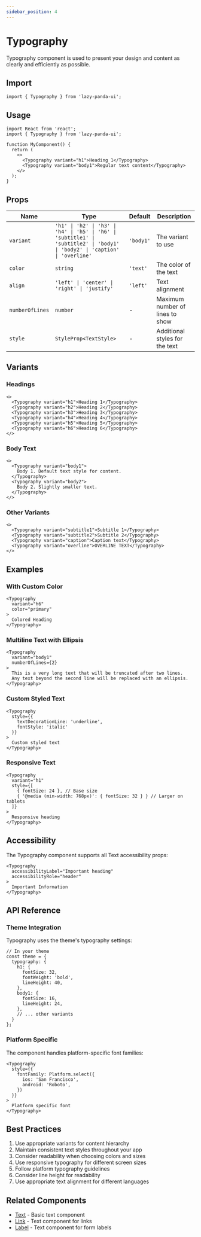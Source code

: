 ```yaml
---
sidebar_position: 4
---
```


# Typography

Typography component is used to present your design and content as clearly and efficiently as possible.

## Import

```tsx
import { Typography } from 'lazy-panda-ui';
```

## Usage

```tsx
import React from 'react';
import { Typography } from 'lazy-panda-ui';

function MyComponent() {
  return (
    <>
      <Typography variant="h1">Heading 1</Typography>
      <Typography variant="body1">Regular text content</Typography>
    </>
  );
}
```

## Props

| Name | Type | Default | Description |
|------|------|---------|-------------|
| `variant` | `'h1' \| 'h2' \| 'h3' \| 'h4' \| 'h5' \| 'h6' \| 'subtitle1' \| 'subtitle2' \| 'body1' \| 'body2' \| 'caption' \| 'overline'` | `'body1'` | The variant to use |
| `color` | `string` | `'text'` | The color of the text |
| `align` | `'left' \| 'center' \| 'right' \| 'justify'` | `'left'` | Text alignment |
| `numberOfLines` | `number` | - | Maximum number of lines to show |
| `style` | `StyleProp<TextStyle>` | - | Additional styles for the text |

## Variants

### Headings
```tsx
<>
  <Typography variant="h1">Heading 1</Typography>
  <Typography variant="h2">Heading 2</Typography>
  <Typography variant="h3">Heading 3</Typography>
  <Typography variant="h4">Heading 4</Typography>
  <Typography variant="h5">Heading 5</Typography>
  <Typography variant="h6">Heading 6</Typography>
</>
```

### Body Text
```tsx
<>
  <Typography variant="body1">
    Body 1. Default text style for content.
  </Typography>
  <Typography variant="body2">
    Body 2. Slightly smaller text.
  </Typography>
</>
```

### Other Variants
```tsx
<>
  <Typography variant="subtitle1">Subtitle 1</Typography>
  <Typography variant="subtitle2">Subtitle 2</Typography>
  <Typography variant="caption">Caption text</Typography>
  <Typography variant="overline">OVERLINE TEXT</Typography>
</>
```

## Examples

### With Custom Color
```tsx
<Typography
  variant="h6"
  color="primary"
>
  Colored Heading
</Typography>
```

### Multiline Text with Ellipsis
```tsx
<Typography
  variant="body1"
  numberOfLines={2}
>
  This is a very long text that will be truncated after two lines.
  Any text beyond the second line will be replaced with an ellipsis.
</Typography>
```

### Custom Styled Text
```tsx
<Typography
  style={{
    textDecorationLine: 'underline',
    fontStyle: 'italic'
  }}
>
  Custom styled text
</Typography>
```

### Responsive Text
```tsx
<Typography
  variant="h1"
  style={[
    { fontSize: 24 }, // Base size
    { '@media (min-width: 768px)': { fontSize: 32 } } // Larger on tablets
  ]}
>
  Responsive heading
</Typography>
```

## Accessibility

The Typography component supports all Text accessibility props:

```tsx
<Typography
  accessibilityLabel="Important heading"
  accessibilityRole="header"
>
  Important Information
</Typography>
```

## API Reference

### Theme Integration

Typography uses the theme's typography settings:

```tsx
// In your theme
const theme = {
  typography: {
    h1: {
      fontSize: 32,
      fontWeight: 'bold',
      lineHeight: 40,
    },
    body1: {
      fontSize: 16,
      lineHeight: 24,
    },
    // ... other variants
  }
};
```

### Platform Specific

The component handles platform-specific font families:

```tsx
<Typography
  style={{
    fontFamily: Platform.select({
      ios: 'San Francisco',
      android: 'Roboto',
    })
  }}
>
  Platform specific font
</Typography>
```

## Best Practices

1. Use appropriate variants for content hierarchy
2. Maintain consistent text styles throughout your app
3. Consider readability when choosing colors and sizes
4. Use responsive typography for different screen sizes
5. Follow platform typography guidelines
6. Consider line height for readability
7. Use appropriate text alignment for different languages

## Related Components

- [Text](text) - Basic text component
- [Link](link) - Text component for links
- [Label](label) - Text component for form labels
